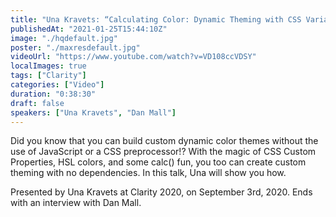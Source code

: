 ```yaml
---
title: "Una Kravets: “Calculating Color: Dynamic Theming with CSS Variables” — Clarity 2020"
publishedAt: "2021-01-25T15:44:10Z"
image: "./hqdefault.jpg"
poster: "./maxresdefault.jpg"
videoUrl: "https://www.youtube.com/watch?v=VD108ccVDSY"
localImages: true
tags: ["Clarity"]
categories: ["Video"]
duration: "0:38:30"
draft: false
speakers: ["Una Kravets", "Dan Mall"]
---
```


Did you know that you can build custom dynamic color themes without the use of JavaScript or a CSS preprocessor!? With the magic of CSS Custom Properties, HSL colors, and some calc() fun, you too can create custom theming with no dependencies. In this talk, Una will show you how.

Presented by Una Kravets at Clarity 2020, on September 3rd, 2020. Ends with an interview with Dan Mall.

